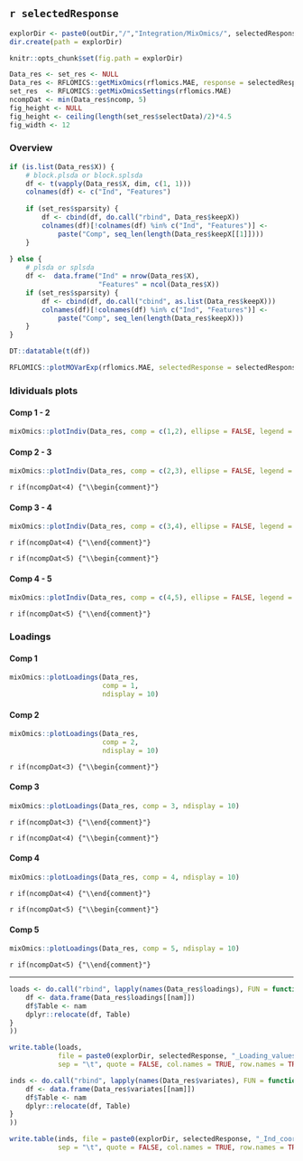 ## `r selectedResponse` 

```r
explorDir <- paste0(outDir,"/","Integration/MixOmics/", selectedResponse, "/")
dir.create(path = explorDir)

knitr::opts_chunk$set(fig.path = explorDir)
```

```r
Data_res <- set_res <- NULL
Data_res <- RFLOMICS::getMixOmics(rflomics.MAE, response = selectedResponse)
set_res  <- RFLOMICS::getMixOmicsSettings(rflomics.MAE)
ncompDat <- min(Data_res$ncomp, 5)
fig_height <- NULL
fig_height <- ceiling(length(set_res$selectData)/2)*4.5
fig_width <- 12
```

### Overview

```r
if (is.list(Data_res$X)) {
    # block.plsda or block.splsda
    df <- t(vapply(Data_res$X, dim, c(1, 1)))
    colnames(df) <- c("Ind", "Features")
    
    if (set_res$sparsity) {
        df <- cbind(df, do.call("rbind", Data_res$keepX))
        colnames(df)[!colnames(df) %in% c("Ind", "Features")] <-
            paste("Comp", seq_len(length(Data_res$keepX[[1]])))
    }
    
} else {
    # plsda or splsda
    df <-  data.frame("Ind" = nrow(Data_res$X),
                      "Features" = ncol(Data_res$X))
    if (set_res$sparsity) {
        df <- cbind(df, do.call("cbind", as.list(Data_res$keepX)))
        colnames(df)[!colnames(df) %in% c("Ind", "Features")] <-
            paste("Comp", seq_len(length(Data_res$keepX)))
    }
}

DT::datatable(t(df))
```

```r
RFLOMICS::plotMOVarExp(rflomics.MAE, selectedResponse = selectedResponse)
```

### Idividuals plots {.tabset}

#### Comp 1 - 2

```r
mixOmics::plotIndiv(Data_res, comp = c(1,2), ellipse = FALSE, legend = TRUE)
```

#### Comp 2 - 3

```r
mixOmics::plotIndiv(Data_res, comp = c(2,3), ellipse = FALSE, legend = TRUE)
```

`r if(ncompDat<4) {"\\begin{comment}"}`

#### Comp 3 - 4

```r
mixOmics::plotIndiv(Data_res, comp = c(3,4), ellipse = FALSE, legend = TRUE)
```

`r if(ncompDat<4) {"\\end{comment}"}`

`r if(ncompDat<5) {"\\begin{comment}"}`

#### Comp 4 - 5

```r
mixOmics::plotIndiv(Data_res, comp = c(4,5), ellipse = FALSE, legend = TRUE)
```

`r if(ncompDat<5) {"\\end{comment}"}`

### Loadings {.tabset}

#### Comp 1

```r
mixOmics::plotLoadings(Data_res, 
                       comp = 1,
                       ndisplay = 10)
```

#### Comp 2

```r
mixOmics::plotLoadings(Data_res, 
                       comp = 2,
                       ndisplay = 10)
```

`r if(ncompDat<3) {"\\begin{comment}"}`

#### Comp 3

```r
mixOmics::plotLoadings(Data_res, comp = 3, ndisplay = 10)
```

`r if(ncompDat<3) {"\\end{comment}"}`

`r if(ncompDat<4) {"\\begin{comment}"}`

#### Comp 4

```r
mixOmics::plotLoadings(Data_res, comp = 4, ndisplay = 10)
```

`r if(ncompDat<4) {"\\end{comment}"}`

`r if(ncompDat<5) {"\\begin{comment}"}`

#### Comp 5

```r
mixOmics::plotLoadings(Data_res, comp = 5, ndisplay = 10)
```

`r if(ncompDat<5) {"\\end{comment}"}`

---

<!-- Exports -->

```r
loads <- do.call("rbind", lapply(names(Data_res$loadings), FUN = function(nam){
    df <- data.frame(Data_res$loadings[[nam]])
    df$Table <- nam
    dplyr::relocate(df, Table)
}
))

write.table(loads, 
            file = paste0(explorDir, selectedResponse, "_Loading_values.txt"),
            sep = "\t", quote = FALSE, col.names = TRUE, row.names = TRUE)

inds <- do.call("rbind", lapply(names(Data_res$variates), FUN = function(nam){
    df <- data.frame(Data_res$variates[[nam]])
    df$Table <- nam
    dplyr::relocate(df, Table)
}
))

write.table(inds, file = paste0(explorDir, selectedResponse, "_Ind_coord.txt"),
            sep = "\t", quote = FALSE, col.names = TRUE, row.names = TRUE)
```


